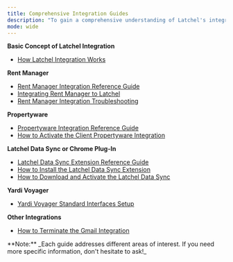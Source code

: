 ---
title: Comprehensive Integration Guides
description: "To gain a comprehensive understanding of Latchel's integrations, feel free to explore the different help guides provided below based on your property management software: "
mode: wide
---

**Basic Concept of Latchel Integration**

* [How Latchel Integration Works](/s/topic/0TO5e000000h9wqGAA/How-Latchel-Integration-Works)

**Rent Manager**

* [Rent Manager Integration Reference Guide](/s/topic/0TO5e000000h9wqGAA/Rent-Manager-Integration-Reference-Guide)
* [Integrating Rent Manager to Latchel](/s/topic/0TO5e000000h9wqGAA/Integrating-Rent-Manager-into-Latchel)
* [Rent Manager Integration Troubleshooting](/s/topic/0TO5e000000h9wqGAA/Rent-Manager-Integration-Troubleshooting)

**Propertyware**

* [Propertyware Integration Reference Guide](/s/topic/0TO5e000000h9wqGAA/Propertyware-Integration-Reference-Guide)
* [How to Activate the Client Propertyware Integration](/s/topic/0TO5e000000h9wqGAA/How-to-Activate-the-Client-Propertyware-Integration)

**Latchel Data Sync or Chrome Plug-In**

* [Latchel Data Sync Extension Reference Guide](/s/topic/0TO5e000000h9wqGAA/Latchel-Data-Sync-Extension-Reference-Guide)
* [How to Install the Latchel Data Sync Extension](/s/topic/0TO5e000000h9wqGAA/How-to-Install-the-Latchel-Data-Sync-Extension)
* [How to Download and Activate the Latchel Data Sync](/s/topic/0TO5e000000h9wqGAA/How-to-Download-and-Activate-the-Latchel-Data-Sync)

**Yardi Voyager**

* [Yardi Voyager Standard Interfaces Setup](/s/topic/0TO5e000000h9wqGAA/Yardi-Voyager-Standard-Interfaces-Setup)

**Other Integrations**

* [How to Terminate the Gmail Integration](/s/topic/0TO5e000000h9wqGAA/How-to-Terminate-the-Gmail-Integration)


<Info>
  **Note:** _Each guide addresses different areas of interest. If you need more specific information, don't hesitate to ask!_
</Info>
